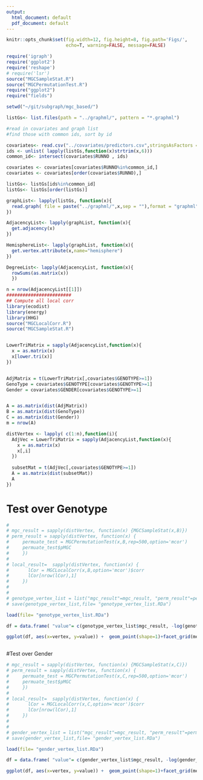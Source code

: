 ```yaml
---
output:
  html_document: default
  pdf_document: default
---
```

```r
knitr::opts_chunk$set(fig.width=12, fig.height=8, fig.path='Figs/',
                      echo=T, warning=FALSE, message=FALSE)
```


```r

require('igraph')
require('ggplot2')
require('reshape')
# require('lsr')
source("MGCSampleStat.R")
source("MGCPermutationTest.R")
require("ggplot2")
require("fields")

setwd("~/git/subgraph/mgc_based/")

listGs<- list.files(path = "../graphml/", pattern = "*.graphml")

#read in covariates and graph list
#find those with common ids, sort by id

covariates<- read.csv("../covariates/predictors.csv",stringsAsFactors = F)
ids <- unlist( lapply(listGs,function(x)strtrim(x,6)))
common_id<- intersect(covariates$RUNNO , ids)

covariates <- covariates[covariates$RUNNO%in%common_id,]
covariates <- covariates[order(covariates$RUNNO),]  

listGs<- listGs[ids%in%common_id]
listGs<- listGs[order(listGs)]

graphList<- lapply(listGs, function(x){
  read.graph( file = paste("../graphml/",x,sep = ""),format = "graphml")
})

AdjacencyList<- lapply(graphList, function(x){
  get.adjacency(x)
})

HemisphereList<- lapply(graphList, function(x){
  get.vertex.attribute(x,name="hemisphere")
})

DegreeList<- lapply(AdjacencyList, function(x){
  rowSums(as.matrix(x))
  })

n = nrow(AdjacencyList[[1]])
########################
## Compute all local corr
library(ecodist)
library(energy)
library(HHG)
source("MGCLocalCorr.R")
source("MGCSampleStat.R")


LowerTriMatrix = sapply(AdjacencyList,function(x){
  x = as.matrix(x)
  x[lower.tri(x)]
})


AdjMatrix = t(LowerTriMatrix[,covariates$GENOTYPE>=1])
GenoType = covariates$GENOTYPE[covariates$GENOTYPE>=1]
Gender = covariates$GENDER[covariates$GENOTYPE>=1]


A = as.matrix(dist(AdjMatrix))
B = as.matrix(dist(GenoType))
C = as.matrix(dist(Gender))
m = nrow(A)

```

```r

distVertex <- lapply( c(1:n),function(i){
  AdjVec = LowerTriMatrix = sapply(AdjacencyList,function(x){
    x = as.matrix(x)
    x[,i]
  })
  
  subsetMat = t(AdjVec[,covariates$GENOTYPE>=1])
  A = as.matrix(dist(subsetMat))
  A
})

```


# Test over Genotype

```r
# 
# mgc_result = sapply(distVertex, function(x) {MGCSampleStat(x,B)})
# perm_result = sapply(distVertex, function(x) {
#     permuate_test = MGCPermutationTest(x,B,rep=500,option='mcor')
#     permuate_test$pMGC
#     })
# 
# local_result=  sapply(distVertex, function(x) {
#       lCor = MGCLocalCorr(x,B,option='mcor')$corr
#       lCor[nrow(lCor),1]
#     })
# 
# 
# genotype_vertex_list = list("mgc_result"=mgc_result, "perm_result"=perm_result, "local_result" = local_result)
# save(genotype_vertex_list,file= "genotype_vertex_list.RDa")

```



```r
load(file= "genotype_vertex_list.RDa")

df = data.frame( "value"= c(genotype_vertex_list$mgc_result, -log(genotype_vertex_list$perm_result), genotype_vertex_list$local_result), "vertex"= rep(c(1:n),3),"metric"=as.factor(rep(c("mgc","perm.log.p.value","local"),each=n)))

ggplot(df, aes(x=vertex, y=value)) +  geom_point(shape=1)+facet_grid(metric~., scales="free_y")



```



#Test over Gender


```r

# mgc_result = sapply(distVertex, function(x) {MGCSampleStat(x,C)})
# perm_result = sapply(distVertex, function(x) {
#     permuate_test = MGCPermutationTest(x,C,rep=500,option='mcor')
#     permuate_test$pMGC
#     })
# 
# local_result=  sapply(distVertex, function(x) {
#       lCor = MGCLocalCorr(x,C,option='mcor')$corr
#       lCor[nrow(lCor),1]
#     })
# 
# 
# gender_vertex_list = list("mgc_result"=mgc_result, "perm_result"=perm_result, "local_result" = local_result)
# save(gender_vertex_list,file= "gender_vertex_list.RDa")

```



```r
load(file= "gender_vertex_list.RDa")

df = data.frame( "value"= c(gender_vertex_list$mgc_result, -log(gender_vertex_list$perm_result), gender_vertex_list$local_result), "vertex"= rep(c(1:n),3),"metric"=as.factor(rep(c("mgc","perm.log.p.value","local"),each=n)))

ggplot(df, aes(x=vertex, y=value)) +  geom_point(shape=1)+facet_grid(metric~., scales="free_y")
```
